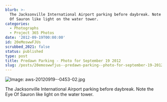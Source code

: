 ```yaml
---
blurb: >-
  The Jacksonville International Airport parking before daybreak. Note the Eye
  Of Sauron like light on the water tower.
categories:
  - Photographs
  - Project 365 Photos
date: '2012-09-19T00:00:00'
id: 20eMoswwFJUs
scrubbed_2021: false
status: published
type: post
title: Predawn Parking - Photo for September 19 2012
slug: /posts/20emoswwfjus--predawn-parking--photo-for-september-19-2012
---
```


![Image: aws-20120919--0453-02.jpg](/aws-20120919--0453-02.jpg)

The Jacksonville International Airport parking before daybreak. Note the Eye Of Sauron like light on the water tower.
